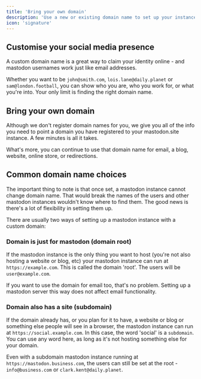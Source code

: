 ```yaml
---
title: 'Bring your own domain'
description: 'Use a new or existing domain name to set up your instance'
icon: 'signature'
---
```


## Customise your social media presence

A custom domain name is a great way to claim your identity online - and mastodon usernames work just like email addresses.

Whether you want to be `john@smith.com`, `lois.lane@daily.planet` or `sam@london.football`, you can show who you are, who you work for, or what you're into. Your only limit is finding the right domain name.

## Bring your own domain

Although we don't register domain names for you, we give you all of the info you need to point a domain you have registered to your mastodon.site instance. A few minutes is all it takes.

What's more, you can continue to use that domain name for email, a blog, website, online store, or redirections.

## Common domain name choices

The important thing to note is that once set, a mastodon instance cannot change domain name. That would break the names of the users and other mastodon instances wouldn't know where to find them. The good news is there's a lot of flexibility in setting them up.

There are usually two ways of setting up a mastodon instance with a custom domain:

### Domain is just for mastodon (domain root)

If the mastodon instance is the only thing you want to host (you're not also hosting a website or blog, etc) your mastodon instance can run at `https://example.com`. This is called the domain 'root'. The users will be `user@example.com`.

If you want to use the domain for email too, that's no problem. Setting up a mastodon server this way does not affect email functionality.

### Domain also has a site (subdomain)

If the domain already has, or you plan for it to have, a website or blog or something else people will see in a browser, the mastodon instance can run at `https://social.example.com`. In this case, the word 'social' is a `subdomain`. You can use any word here, as long as it's not hosting something else for your domain.

Even with a subdomain mastodon instance running at `https://mastodon.business.com`, the users can still be set at the root - `info@business.com` or `clark.kent@daily.planet`.